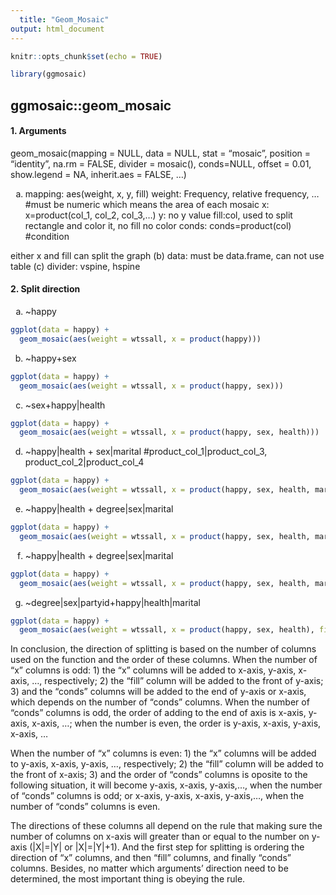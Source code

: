 ```yaml
---
  title: "Geom_Mosaic"
output: html_document
---
```

  
  ```r
knitr::opts_chunk$set(echo = TRUE)
```
```r
library(ggmosaic)
```

## ggmosaic::geom_mosaic

#### 1. Arguments
geom_mosaic(mapping = NULL, data = NULL, stat = "mosaic",
            position = "identity", na.rm = FALSE, divider = mosaic(), conds=NULL, offset = 0.01, show.legend = NA, inherit.aes = FALSE, ...)

(a) mapping: aes(weight, x, y, fill)
weight: Frequency, relative frequency, ...   #must be numeric
which means the area of each mosaic
x: x=product(col_1, col_2, col_3,...)
y: no y value
fill:col, used to split rectangle and color it, no fill no color
conds: conds=product(col)   #condition

either x and fill can split the graph
(b) data: must be data.frame, can not use table
(c) divider: vspine, hspine

#### 2. Split direction
(a) ~happy
```r
ggplot(data = happy) +
  geom_mosaic(aes(weight = wtssall, x = product(happy)))
```

(b) ~happy+sex
```r
ggplot(data = happy) +
  geom_mosaic(aes(weight = wtssall, x = product(happy, sex)))
```



(c) ~sex+happy|health
```r
ggplot(data = happy) +
  geom_mosaic(aes(weight = wtssall, x = product(happy, sex, health)))
```


(d) ~happy|health + sex|marital  #product_col_1|product_col_3, product_col_2|product_col_4
```r
ggplot(data = happy) +
  geom_mosaic(aes(weight = wtssall, x = product(happy, sex, health, marital)))
```

(e) ~happy|health + degree|sex|marital
```r
ggplot(data = happy) +
  geom_mosaic(aes(weight = wtssall, x = product(happy, sex, health, marital), fill=degree))
```


(f) ~happy|health + degree|sex|marital
```r
ggplot(data = happy) +
  geom_mosaic(aes(weight = wtssall, x = product(happy, sex, health, marital), fill=degree, conds=product(partyid)))
```

(g) ~degree|sex|partyid+happy|health|marital
```r
ggplot(data = happy) +
  geom_mosaic(aes(weight = wtssall, x = product(happy, sex, health), fill=degree, conds=product(partyid, marital)), na.rm=TRUE)
```

In conclusion, the direction of splitting is based on the number of columns used on the function and the order of these columns.
When the number of "x" columns is odd:
  1) the "x" columns will be added to x-axis, y-axis, x-axis, ..., respectively;
  2) the "fill" column will be added to the front of y-axis;
  3) and the "conds" columns will be added to the end of y-axis or x-axis, which depends on the number of "conds" columns. When the number of "conds" columns is odd, the order of adding to the end of axis is x-axis, y-axis, x-axis, ...; when the number is even, the order is y-axis, x-axis, y-axis, x-axis, ...
   
When the number of "x" columns is even:
  1) the "x" columns will be added to y-axis, x-axis, y-axis, ..., respectively;
  2) the "fill" column will be added to the front of x-axis;
  3) and the order of "conds" columns is oposite to the following situation, it will become y-axis, x-axis, y-axis,..., when the number of "conds" columns is odd; or x-axis, y-axis, x-axis, y-axis,..., when the number of "conds" columns is even.
  
The directions of these columns all depend on the rule that making sure the number of columns on x-axis will greater than or equal to the number on y-axis (|X|=|Y| or |X|=|Y|+1). And the first step for splitting is ordering the direction of "x" columns, and then "fill" columns, and finally "conds" columns. Besides, no matter which arguments' direction need to be determined, the most important thing is obeying the rule.